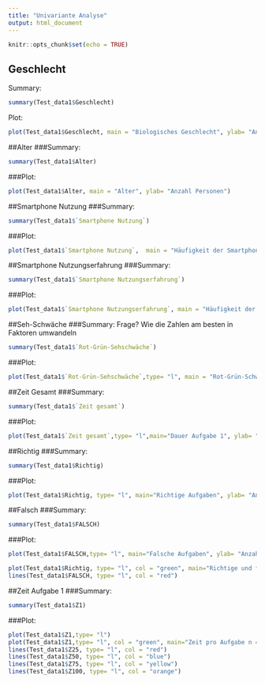 ```yaml
---
title: "Univariante Analyse"
output: html_document
---
```


```r
knitr::opts_chunk$set(echo = TRUE)
```

## Geschlecht
Summary:
```r
summary(Test_data1$Geschlecht)
```
Plot:

```r
plot(Test_data1$Geschlecht, main = "Biologisches Geschlecht", ylab= "Anzahl Personen")
```

##Alter
###Summary:
```r
summary(Test_data1$Alter)
```

###Plot:

```r
plot(Test_data1$Alter, main = "Alter", ylab= "Anzahl Personen")
```

##Smartphone Nutzung
###Summary:
```r
summary(Test_data1$`Smartphone Nutzung`)
```

###Plot:

```r
plot(Test_data1$`Smartphone Nutzung`,  main = "Häufigkeit der Smartphonenutzung", ylab= "Anzahl Personen")
```
##Smartphone Nutzungserfahrung
###Summary:
```r
summary(Test_data1$`Smartphone Nutzungserfahrung`)
```

###Plot:

```r
plot(Test_data1$`Smartphone Nutzungserfahrung`, main = "Häufigkeit der Smartphone-Erfahrung", ylab= "Anzahl Personen")
```
##Seh-Schwäche
###Summary:
Frage? Wie die Zahlen am besten in Faktoren umwandeln
```r
summary(Test_data1$`Rot-Grün-Sehschwäche`)
```

###Plot:

```r
plot(Test_data1$`Rot-Grün-Sehschwäche`,type= "l", main = "Rot-Grün-Schwäche", ylab= "Ausprägung", xlab = "Versuchsteilnehmer")
```

##Zeit Gesamt
###Summary:
```r
summary(Test_data1$`Zeit gesamt`)
```

###Plot:

```r
plot(Test_data1$`Zeit gesamt`,type= "l",main="Dauer Aufgabe 1", ylab= "Zeit in Sekunden", xlab = "Versuchsteilnehmer")
```

##Richtig
###Summary:
```r
summary(Test_data1$Richtig)
```

###Plot:

```r
plot(Test_data1$Richtig, type= "l", main="Richtige Aufgaben", ylab= "Anzahl", xlab = "Versuchsteilnehmer")
```

##Falsch
###Summary:
```r
summary(Test_data1$FALSCH)
```

###Plot:

```r
plot(Test_data1$FALSCH,type= "l", main="Falsche Aufgaben", ylab= "Anzahl falsche Aufgabe", xlab = "Versuchsteilnehmer")
```

```r
plot(Test_data1$Richtig, type= "l", col = "green", main="Richtige und falsche Aufgaben", ylab= "Anzahl", xlab = "Versuchsteilnehmer")
lines(Test_data1$FALSCH, type= "l", col = "red")
```

##Zeit Aufgabe 1 
###Summary:
```r
summary(Test_data1$Z1)
```

###Plot:

```r
plot(Test_data1$Z1,type= "l")
plot(Test_data1$Z1,type= "l", col = "green", main="Zeit pro Aufgabe n = 1, 25, 50, 75, 100", ylab= "Zeit in Mikrosekunden", xlab = "Versuchsteilnehmer",ylim = c(100, 250))
lines(Test_data1$Z25, type= "l", col = "red")
lines(Test_data1$Z50, type= "l", col = "blue")
lines(Test_data1$Z75, type= "l", col = "yellow")
lines(Test_data1$Z100, type= "l", col = "orange")
```